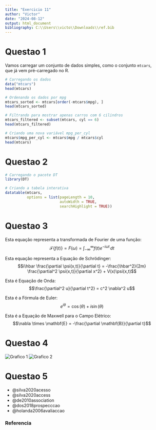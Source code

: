 ```yaml
---
title: "Exercicio 11"
author: "Victor"
date: "2024-08-12"
output: html_document
bibliography: C:\\Users\\victo\\Downloads\\ref.bib
---
```


# Questao 1

Vamos carregar um conjunto de dados simples, como o conjunto `mtcars`, que já vem pré-carregado no R.

```r
# Carregando os dados
data("mtcars")
head(mtcars)

# Ordenando os dados por mpg
mtcars_sorted <- mtcars[order(-mtcars$mpg), ]
head(mtcars_sorted)

# Filtrando para mostrar apenas carros com 6 cilindros
mtcars_filtered <- subset(mtcars, cyl == 6)
head(mtcars_filtered)

# Criando uma nova variável mpg_per_cyl
mtcars$mpg_per_cyl <- mtcars$mpg / mtcars$cyl
head(mtcars)
```
# Questao 2
```r
# Carregando o pacote DT
library(DT)

# Criando a tabela interativa
datatable(mtcars, 
          options = list(pageLength = 10, 
                         autoWidth = TRUE, 
                         searchHighlight = TRUE))

```
# Questao 3

Esta equação representa a transformada de Fourier de uma função: $$\mathcal{F}\{f(t)\} = F(\omega) = \int_{-\infty}^{\infty} f(t) e^{-i\omega t} \, dt$$

Esta equação representa a Equação de Schrödinger: $$i\hbar \frac{\partial \psi(x,t)}{\partial t} = -\frac{\hbar^2}{2m} \frac{\partial^2 \psi(x,t)}{\partial x^2} + V(x)\psi(x,t)$$

Esta é Equação de Onda: $$\frac{\partial^2 u}{\partial t^2} = c^2 \nabla^2 u$$

Esta é a Fórmula de Euler: $$e^{i\theta} = \cos(\theta) + i\sin(\theta)$$

Esta é a Equação de Maxwell para o Campo Elétrico:$$\nabla \times \mathbf{E} = -\frac{\partial \mathbf{B}}{\partial t}$$


# Questao 4

![Grafico 1](\Users\victo\Downloads\rmark image 1.png)
![Grafico 2](\Users\victo\Downloads\rmark image 2.png)

# Questao 5

- @silva2020acesso
- @silva2020access
- @de2010association
- @dos2018prospecccao
- @holanda2006avaliaccao

### Referencia

